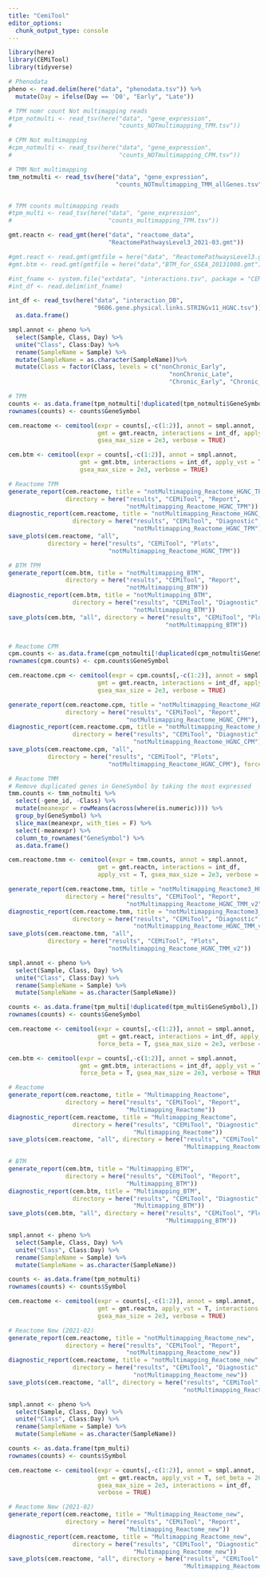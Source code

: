 ```yaml
---
title: "CemiTool"
editor_options: 
  chunk_output_type: console
---
```


```r
library(here)
library(CEMiTool)
library(tidyverse)
```

```r
# Phenodata
pheno <- read.delim(here("data", "phenodata.tsv")) %>% 
  mutate(Day = ifelse(Day == 'D0', "Early", "Late"))

# TPM nomr count Not multimapping reads
#tpm_notmulti <- read_tsv(here("data", "gene_expression", 
#                              "counts_NOTmultimapping_TPM.tsv"))

# CPM Not multimapping
#cpm_notmulti <- read_tsv(here("data", "gene_expression", 
#                              "counts_NOTmultimapping_CPM.tsv"))

# TMM Not multimapping
tmm_notmulti <- read_tsv(here("data", "gene_expression", 
                              "counts_NOTmultimapping_TMM_allGenes.tsv"))


# TPM counts multimapping reads
#tpm_multi <- read_tsv(here("data", "gene_expression", 
#                           "counts_multimapping_TPM.tsv"))

gmt.reactn <- read_gmt(here("data", "reactome_data", 
                            "ReactomePathwaysLevel3_2021-03.gmt"))

#gmt.react <- read.gmt(gmtfile = here("data", "ReactomePathwaysLevel3.gmt"))
#gmt.btm <- read.gmt(gmtfile = here("data","BTM_for_GSEA_20131008.gmt"))

#int_fname <- system.file("extdata", "interactions.tsv", package = "CEMiTool")
#int_df <- read.delim(int_fname)

int_df <- read_tsv(here("data", "interaction_DB", 
                        "9606.gene.physical.links.STRINGv11_HGNC.tsv")) %>% 
  as.data.frame()
```

```r
smpl.annot <- pheno %>% 
  select(Sample, Class, Day) %>% 
  unite("Class", Class:Day) %>% 
  rename(SampleName = Sample) %>% 
  mutate(SampleName = as.character(SampleName))%>% 
  mutate(Class = factor(Class, levels = c("nonChronic_Early", 
                                             "nonChronic_Late",
                                             "Chronic_Early", "Chronic_Late")))

# TPM
counts <- as.data.frame(tpm_notmulti[!duplicated(tpm_notmulti$GeneSymbol),])
rownames(counts) <- counts$GeneSymbol

cem.reactome <- cemitool(expr = counts[,-c(1:2)], annot = smpl.annot, 
                         gmt = gmt.reactn, interactions = int_df, apply_vst = T, 
                         gsea_max_size = 2e3, verbose = TRUE)

cem.btm <- cemitool(expr = counts[,-c(1:2)], annot = smpl.annot, 
                    gmt = gmt.btm, interactions = int_df, apply_vst = T, 
                    gsea_max_size = 2e3, verbose = TRUE)

# Reactome TPM
generate_report(cem.reactome, title = "notMultimapping_Reactome_HGNC_TPM",
                directory = here("results", "CEMiTool", "Report",
                                 "notMultimapping_Reactome_HGNC_TPM"))
diagnostic_report(cem.reactome, title = "notMultimapping_Reactome_HGNC_TPM",
                  directory = here("results", "CEMiTool", "Diagnostic",
                                   "notMultimapping_Reactome_HGNC_TPM"))
save_plots(cem.reactome, "all", 
           directory = here("results", "CEMiTool", "Plots",
                            "notMultimapping_Reactome_HGNC_TPM"))

# BTM TPM
generate_report(cem.btm, title = "notMultimapping_BTM",
                directory = here("results", "CEMiTool", "Report",
                                 "notMultimapping_BTM"))
diagnostic_report(cem.btm, title = "notMultimapping_BTM",
                  directory = here("results", "CEMiTool", "Diagnostic",
                                   "notMultimapping_BTM"))
save_plots(cem.btm, "all", directory = here("results", "CEMiTool", "Plots",
                                            "notMultimapping_BTM"))


# Reactome CPM
cpm.counts <- as.data.frame(cpm_notmulti[!duplicated(cpm_notmulti$GeneSymbol),])
rownames(cpm.counts) <- cpm.counts$GeneSymbol

cem.reactome.cpm <- cemitool(expr = cpm.counts[,-c(1:2)], annot = smpl.annot, 
                         gmt = gmt.reactn, interactions = int_df, apply_vst = T, 
                         gsea_max_size = 2e3, verbose = TRUE)

generate_report(cem.reactome.cpm, title = "notMultimapping_Reactome_HGNC_CPM",
                directory = here("results", "CEMiTool", "Report",
                                 "notMultimapping_Reactome_HGNC_CPM"), force = T)
diagnostic_report(cem.reactome.cpm, title = "notMultimapping_Reactome_HGNC_CPM",
                  directory = here("results", "CEMiTool", "Diagnostic",
                                   "notMultimapping_Reactome_HGNC_CPM"), force= T)
save_plots(cem.reactome.cpm, "all", 
           directory = here("results", "CEMiTool", "Plots",
                            "notMultimapping_Reactome_HGNC_CPM"), force = T)

# Reactome TMM
# Remove duplicated genes in GeneSymbol by taking the most expressed
tmm.counts <- tmm_notmulti %>% 
  select(-gene_id, -Class) %>% 
  mutate(meanexpr = rowMeans(across(where(is.numeric)))) %>% 
  group_by(GeneSymbol) %>% 
  slice_max(meanexpr, with_ties = F) %>% 
  select(-meanexpr) %>% 
  column_to_rownames("GeneSymbol") %>% 
  as.data.frame()

cem.reactome.tmm <- cemitool(expr = tmm.counts, annot = smpl.annot, 
                         gmt = gmt.reactn, interactions = int_df, 
                         apply_vst = T, gsea_max_size = 2e3, verbose = TRUE)

generate_report(cem.reactome.tmm, title = "notMultimapping_Reactome3_HGNC_TMM",
                directory = here("results", "CEMiTool", "Report",
                                 "notMultimapping_Reactome_HGNC_TMM_v2"))
diagnostic_report(cem.reactome.tmm, title = "notMultimapping_Reactome3_HGNC_TMM",
                  directory = here("results", "CEMiTool", "Diagnostic",
                                   "notMultimapping_Reactome_HGNC_TMM_v2"))
save_plots(cem.reactome.tmm, "all", 
           directory = here("results", "CEMiTool", "Plots",
                            "notMultimapping_Reactome_HGNC_TMM_v2"))
```

```r
smpl.annot <- pheno %>% 
  select(Sample, Class, Day) %>% 
  unite("Class", Class:Day) %>% 
  rename(SampleName = Sample) %>% 
  mutate(SampleName = as.character(SampleName))

counts <- as.data.frame(tpm_multi[!duplicated(tpm_multi$GeneSymbol),])
rownames(counts) <- counts$GeneSymbol

cem.reactome <- cemitool(expr = counts[,-c(1:2)], annot = smpl.annot, 
                         gmt = gmt.react, interactions = int_df, apply_vst = T, 
                         force_beta = T, gsea_max_size = 2e3, verbose = TRUE)

cem.btm <- cemitool(expr = counts[,-c(1:2)], annot = smpl.annot, 
                    gmt = gmt.btm, interactions = int_df, apply_vst = T, 
                    force_beta = T, gsea_max_size = 2e3, verbose = TRUE)

# Reactome
generate_report(cem.reactome, title = "Multimapping_Reactome",
                directory = here("results", "CEMiTool", "Report",
                                 "Multimapping_Reactome"))
diagnostic_report(cem.reactome, title = "Multimapping_Reactome",
                  directory = here("results", "CEMiTool", "Diagnostic",
                                   "Multimapping_Reactome"))
save_plots(cem.reactome, "all", directory = here("results", "CEMiTool", "Plots",
                                                 "Multimapping_Reactome"))

# BTM
generate_report(cem.btm, title = "Multimapping_BTM",
                directory = here("results", "CEMiTool", "Report",
                                 "Multimapping_BTM"))
diagnostic_report(cem.btm, title = "Multimapping_BTM",
                  directory = here("results", "CEMiTool", "Diagnostic",
                                   "Multimapping_BTM"))
save_plots(cem.btm, "all", directory = here("results", "CEMiTool", "Plots",
                                            "Multimapping_BTM"))
```

```r
smpl.annot <- pheno %>% 
  select(Sample, Class, Day) %>% 
  unite("Class", Class:Day) %>% 
  rename(SampleName = Sample) %>% 
  mutate(SampleName = as.character(SampleName))

counts <- as.data.frame(tpm_notmulti)
rownames(counts) <- counts$Symbol

cem.reactome <- cemitool(expr = counts[,-c(1:2)], annot = smpl.annot, 
                         gmt = gmt.reactn, apply_vst = T, interactions = int_df,
                         gsea_max_size = 2e3, verbose = TRUE)

# Reactome New (2021-02)
generate_report(cem.reactome, title = "notMultimapping_Reactome_new",
                directory = here("results", "CEMiTool", "Report",
                                 "notMultimapping_Reactome_new"))
diagnostic_report(cem.reactome, title = "notMultimapping_Reactome_new",
                  directory = here("results", "CEMiTool", "Diagnostic",
                                   "notMultimapping_Reactome_new"))
save_plots(cem.reactome, "all", directory = here("results", "CEMiTool", "Plots",
                                                 "notMultimapping_Reactome_new"))
```

```r
smpl.annot <- pheno %>% 
  select(Sample, Class, Day) %>% 
  unite("Class", Class:Day) %>% 
  rename(SampleName = Sample) %>% 
  mutate(SampleName = as.character(SampleName))

counts <- as.data.frame(tpm_multi)
rownames(counts) <- counts$Symbol

cem.reactome <- cemitool(expr = counts[,-c(1:2)], annot = smpl.annot, 
                         gmt = gmt.reactn, apply_vst = T, set_beta = 20,
                         gsea_max_size = 2e3, interactions = int_df,
                         verbose = TRUE)

# Reactome New (2021-02)
generate_report(cem.reactome, title = "Multimapping_Reactome_new",
                directory = here("results", "CEMiTool", "Report",
                                 "Multimapping_Reactome_new"))
diagnostic_report(cem.reactome, title = "Multimapping_Reactome_new",
                  directory = here("results", "CEMiTool", "Diagnostic",
                                   "Multimapping_Reactome_new"))
save_plots(cem.reactome, "all", directory = here("results", "CEMiTool", "Plots",
                                                 "Multimapping_Reactome_new"))
```
